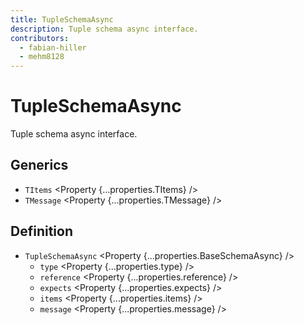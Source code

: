 ```yaml
---
title: TupleSchemaAsync
description: Tuple schema async interface.
contributors:
  - fabian-hiller
  - mehm8128
---
```



# TupleSchemaAsync

Tuple schema async interface.

## Generics

- `TItems` <Property {...properties.TItems} />
- `TMessage` <Property {...properties.TMessage} />

## Definition

- `TupleSchemaAsync` <Property {...properties.BaseSchemaAsync} />
  - `type` <Property {...properties.type} />
  - `reference` <Property {...properties.reference} />
  - `expects` <Property {...properties.expects} />
  - `items` <Property {...properties.items} />
  - `message` <Property {...properties.message} />
